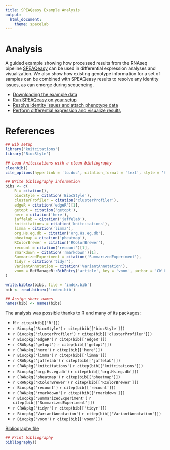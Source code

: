 ```yaml
---
title: SPEAQeasy Example Analysis
output:
  html_document:
    theme: spacelab
---
```


# Analysis

A guided example showing how processed results from the RNAseq pipeline [SPEAQeasy](https://github.com/LieberInstitute/SPEAQeasy) can be used in differential expression analyses and visualization. We also show how existing genotype information for a set of samples can be combined with SPEAQeasy results to resolve any identity issues, as can emerge during sequencing.

* [Downloading the example data](prepare_data.Rmd)
* [Run SPEAQeasy on your setup](run_speaqeasy.Rmd)
* [Resolve identity issues and attach phenotype data](swap_speaqeasy.Rmd)
* [Perform differential expression and visualize results](de_analysis_speaqeasy.Rmd)

# References

```r
## Bib setup
library('knitcitations')
library('BiocStyle')

## Load knitcitations with a clean bibliography
cleanbib()
cite_options(hyperlink = 'to.doc', citation_format = 'text', style = 'html')

## Write bibliography information
bibs <- c(
    R = citation(),
    biocStyle = citation('BiocStyle'),
    clusterProfiler = citation('clusterProfiler'),
    edgeR = citation('edgeR')[1],
    getopt = citation('getopt'),
    here = citation('here'),
    jaffelab = citation('jaffelab'),
    knitcitations = citation('knitcitations'),
    limma = citation('limma'),
    org.Hs.eg.db = citation('org.Hs.eg.db'),
    pheatmap = citation('pheatmap'),
    RColorBrewer = citation('RColorBrewer'),
    recount = citation('recount')[1],
    rmarkdown = citation('rmarkdown')[1],
    SummarizedExperiment = citation('SummarizedExperiment'),
    tidyr = citation('tidyr'),
    VariantAnnotation = citation('VariantAnnotation'),
    voom = RefManageR::BibEntry('article', key = 'voom', author = 'CW Law and Y Chen and W Shi and GK Smyth', year = '2014', title = 'Voom: precision weights unlock linear model analysis tools for RNA-seq read counts', journal = 'Genome Biology', volume = '15', pages = 'R29')
)

write.bibtex(bibs, file = 'index.bib')
bib <- read.bibtex('index.bib')

## Assign short names
names(bib) <- names(bibs)
```

The analysis was possible thanks to R and many of its packages:

* R `r citep(bib[['R']])`
* `r Biocpkg('BiocStyle')` `r citep(bib[['biocStyle']])`
* `r Biocpkg('clusterProfiler')` `r citep(bib[['clusterProfiler']])`
* `r Biocpkg('edgeR')` `r citep(bib[['edgeR']])`
* `r CRANpkg('getopt')` `r citep(bib[['getopt']])`
* `r CRANpkg('here')` `r citep(bib[['here']])`
* `r Biocpkg('limma')` `r citep(bib[['limma']])`
* `r CRANpkg('jaffelab')` `r citep(bib[['jaffelab']])`
* `r CRANpkg('knitcitations')` `r citep(bib[['knitcitations']])`
* `r Biocpkg('org.Hs.eg.db')` `r citep(bib[['org.Hs.eg.db']])`
* `r CRANpkg('pheatmap')` `r citep(bib[['pheatmap']])`
* `r CRANpkg('RColorBrewer')` `r citep(bib[['RColorBrewer']])`
* `r Biocpkg('recount')` `r citep(bib[['recount']])`
* `r CRANpkg('rmarkdown')` `r citep(bib[['rmarkdown']])`
* `r Biocpkg('SummarizedExperiment')` `r citep(bib[['SummarizedExperiment']])`
* `r CRANpkg('tidyr')` `r citep(bib[['tidyr']])`
* `r Biocpkg('VariantAnnotation')` `r citep(bib[['VariantAnnotation']])`
* `r Biocpkg('voom')` `r citep(bib[['voom']])`

[Bibliography file](index.bib)

```r
## Print bibliography
bibliography()
```
